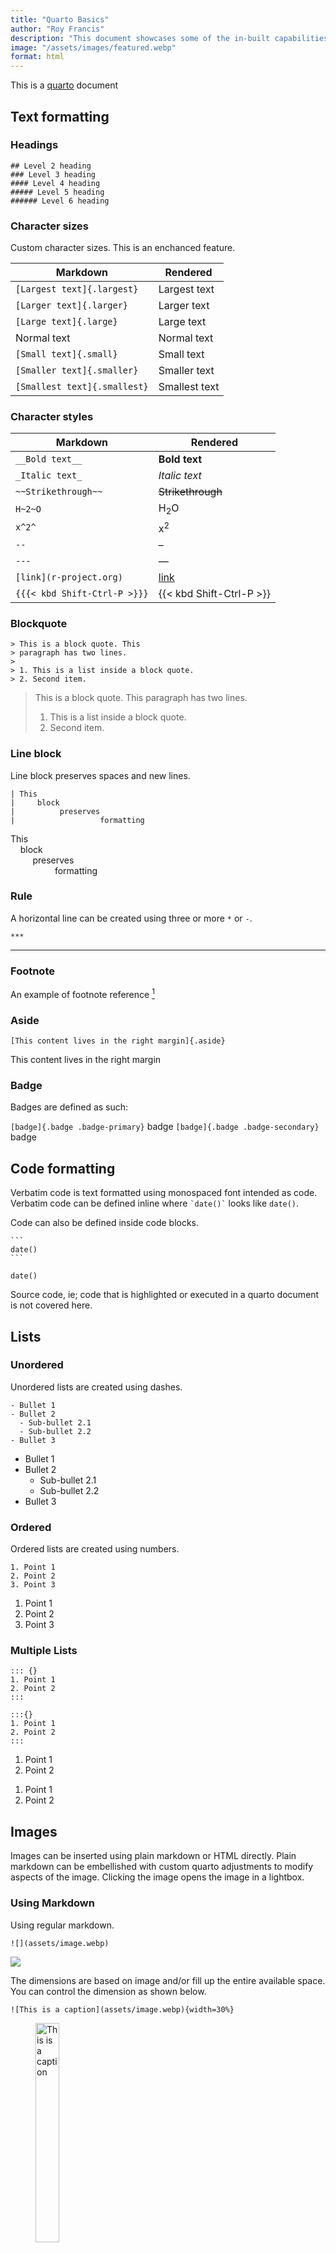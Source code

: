 ```yaml
---
title: "Quarto Basics"
author: "Roy Francis"
description: "This document showcases some of the in-built capabilities of quarto. It also shows the custom theme, style and usage."
image: "/assets/images/featured.webp"
format: html
---
```


This is a [quarto](https://quarto.org/) document

## Text formatting

### Headings

```
## Level 2 heading
### Level 3 heading
#### Level 4 heading
##### Level 5 heading
###### Level 6 heading
```

### Character sizes

Custom character sizes. This is an enchanced feature.

|Markdown|Rendered|
|---|---|
|`[Largest text]{.largest}`|[Largest text]{.largest}|
|`[Larger text]{.larger}`|[Larger text]{.larger}|
|`[Large text]{.large}`|[Large text]{.large}|
|Normal text |Normal text|
|`[Small text]{.small}`|[Small text]{.small}|
|`[Smaller text]{.smaller}`|[Smaller text]{.smaller}|
|`[Smallest text]{.smallest}`|[Smallest text]{.smallest}|

### Character styles

|Markdown|Rendered|
|---|---|
|`__Bold text__`|__Bold text__|
|`_Italic text_`|_Italic text_|
|`~~Strikethrough~~`|~~Strikethrough~~|
|`H~2~O`|H~2~O|
|`x^2^`|x^2^|
|`--`|--|
|`---`|---|
|`[link](r-project.org)`|[link](r-project.org)|
|`{{{< kbd Shift-Ctrl-P >}}}`|{{< kbd Shift-Ctrl-P >}}|

### Blockquote

```
> This is a block quote. This
> paragraph has two lines.
>
> 1. This is a list inside a block quote.
> 2. Second item.
```

> This is a block quote. This paragraph has two lines.
>
> 1.  This is a list inside a block quote.
> 2.  Second item.

### Line block

Line block preserves spaces and new lines.

```
| This
|     block
|          preserves
|                   formatting
```

| This
|     block
|          preserves
|                   formatting

### Rule

A horizontal line can be created using three or more `*` or `-`.

`***`

------------------------------------------------------------------------

### Footnote

An example of footnote reference [^1]

[^1]: That reference refers to this footnote.

### Aside

`[This content lives in the right margin]{.aside}`

[This content lives in the right margin]{.aside}

### Badge

Badges are defined as such:

`[badge]{.badge .badge-primary}`  [badge]{.badge .badge-primary}
`[badge]{.badge .badge-secondary}`  [badge]{.badge .badge-secondary}

## Code formatting

Verbatim code is text formatted using monospaced font intended as code. Verbatim code can be defined inline where `` `date()` `` looks like `date()`.

Code can also be defined inside code blocks.

````
```
date()
```
````

```
date()
```

Source code, ie; code that is highlighted or executed in a quarto document is not covered here.

## Lists

### Unordered

Unordered lists are created using dashes.

::: {.grid}
::: {.g-col-6}

```
- Bullet 1
- Bullet 2
  - Sub-bullet 2.1
  - Sub-bullet 2.2
- Bullet 3
```

:::
::: {.g-col-6}

- Bullet 1
- Bullet 2
  - Sub-bullet 2.1
  - Sub-bullet 2.2
- Bullet 3

:::
:::

### Ordered

Ordered lists are created using numbers.

::: {.grid}
::: {.g-col-6}

```
1. Point 1
2. Point 2
3. Point 3
```

:::
::: {.g-col-6}

1. Point 1
2. Point 2
3. Point 3

:::
:::

### Multiple Lists

::: {.grid}
::: {.g-col-6}

```
::: {}
1. Point 1
2. Point 2
:::

:::{}
1. Point 1
2. Point 2
:::
```

:::
::: {.g-col-6}

::: {}
1. Point 1
2. Point 2
:::

:::{}
1. Point 1
2. Point 2
:::

:::
:::

## Images

Images can be inserted using plain markdown or HTML directly. Plain markdown can be embellished with custom quarto adjustments to modify aspects of the image. Clicking the image opens the image in a lightbox.

### Using Markdown

Using regular markdown.

```
![](assets/image.webp)
```

![](assets/image.webp)

The dimensions are based on image and/or fill up the entire available space. You can control the dimension as shown below.

```
![This is a caption](assets/image.webp){width=30%}
```

![This is a caption](assets/image.webp){width="30%"}

This image above is now 30% of it's original width.

#### Figure layout

```
::: {#fig-mylabel layout-ncol=2}
![Caption for figure 1](assets/image.webp){width="40%"}

![Caption for figure 2](assets/image.webp){width="40%"}

These figures are interesting.
:::
```

::: {#fig-mylabel layout-ncol="2"}
![Caption for figure 1](assets/image.webp){width="40%"}

![Caption for figure 2](assets/image.webp){width="40%"}

These figures are interesting.
:::

More figure options and layouts are described [here](https://quarto.org/docs/authoring/figures.html). Cross referencing described [here](https://quarto.org/docs/authoring/cross-references.html).

### Using HTML

This image below is 30% size.\
`<img src="assets/image.webp" style="width:30%;"/>`

<img src="assets/image.webp" style="width:30%;"/>

For more information on figures, see [here](https://quarto.org/docs/authoring/figures.html). Images generated through code is not covered here.

## Math expressions

Some examples of rendering equations.

::: {.grid}
::: {.g-col-6}

```
$e^{i\pi} + 1 = 0$
```

:::
::: {.g-col-6}

$e^{i\pi} + 1 = 0$

:::
:::

::: {.grid}
::: {.g-col-6}

```
$$\frac{E \times X^2 \prod I}{2+7} = 432$$
```

:::
::: {.g-col-6}

$$\frac{E \times X^2 \prod I}{2+7} = 432$$

:::
:::

::: {.grid}
::: {.g-col-6}

```
$$\sum_{i=1}^n X_i$$
```

:::
::: {.g-col-6}

$$\sum_{i=1}^n X_i$$

:::
:::

::: {.grid}
::: {.g-col-6}

```
$$\int_0^{2\pi} \sin x~dx$$
```

:::
::: {.g-col-6}

$$\int_0^{2\pi} \sin x~dx$$

:::
:::

::: {.grid}
::: {.g-col-6}

```
$\left( \sum_{i=1}^{n}{i} \right)^2 = \left( \frac{n(n-1)}{2}\right)^2 = \frac{n^2(n-1)^2}{4}$
```

:::
::: {.g-col-6}

$\left( \sum_{i=1}^{n}{i} \right)^2 = \left( \frac{n(n-1)}{2}\right)^2 = \frac{n^2(n-1)^2}{4}$

:::
:::

::: {.grid}
::: {.g-col-6}

```
$\begin{eqnarray} X & \sim & \mathrm{N}(0,1)\\ Y & \sim & \chi^2_{n-p}\\ R & \equiv & X/Y \sim t_{n-p} \end{eqnarray}$
```

:::
::: {.g-col-6}

$\begin{eqnarray} X & \sim & \mathrm{N}(0,1)\\ Y & \sim & \chi^2_{n-p}\\ R & \equiv & X/Y \sim t_{n-p} \end{eqnarray}$

:::
:::

::: {.grid}
::: {.g-col-6}

```
$\begin{eqnarray} P(|X-\mu| > k) & = & P(|X-\mu|^2 > k^2)\\ & \leq & \frac{\mathbb{E}\left[|X-\mu|^2\right]}{k^2}\\ & \leq & \frac{\mathrm{Var}[X]}{k^2} \end{eqnarray}$
```

:::
::: {.g-col-6}

$\begin{eqnarray} P(|X-\mu| > k) & = & P(|X-\mu|^2 > k^2)\\ & \leq & \frac{\mathbb{E}\left[|X-\mu|^2\right]}{k^2}\\ & \leq & \frac{\mathrm{Var}[X]}{k^2} \end{eqnarray}$

:::
:::

## Tables


For simple cases, tables can be manually created in markdown.

::: {.grid}
::: {.g-col-7}

```
|speed|dist|
|-----|----|
|4    |   2|
|4    |  10|
|7    |   4|
```

:::
::: {.g-col-5}

| speed | dist |
|-------|------|
| 4     | 2    |
| 4     | 10   |
| 7     | 4    |

:::
:::

Table caption and numbering can be added as such:

::: {.grid}
::: {.g-col-7}

```
|speed|dist|
|-----|----|
|4    |   2|
|4    |  10|
|7    |   4|

: These are exciting results. {#tbl-mylabel}
```

:::
::: {.g-col-5}

| speed | dist |
|-------|------|
| 4     | 2    |
| 4     | 10   |
| 7     | 4    |

: These are exciting results. {#tbl-mylabel}

:::
:::

Tables can also be generated through code which is not covered here.

### Margin table

A table placed in the margin.

```
::: {.column-margin}

| speed | dist |
|-------|------|
| 4     | 2    |
| 4     | 10   |
| 7     | 4    |

:::
```

::: {.column-margin}

| speed | dist |
|-------|------|
| 4     | 2    |
| 4     | 10   |
| 7     | 4    |

:::

More information about [tables](https://quarto.org/docs/authoring/tables.html).

## Icons

### Bootstrap icons

[Bootstrap icons](https://icons.getbootstrap.com) are directly available since quarto uses bootstrap for styling. Optionally, one could also use the quarto extension [bsicons](https://github.com/shafayetShafee/bsicons) for more control.


`<i class="bi bi-lightbulb-fill"></i>`  <i class="bi bi-lightbulb-fill"></i>
`<i class="bi bi-exclamation-circle-fill"></i>`  <i class="bi bi-exclamation-circle-fill"></i>
`<i class="bi bi-clipboard2-check-fill"></i>`  <i class="bi bi-clipboard2-check-fill"></i>
`<i class="bi bi-chat-fill"></i>`  <i class="bi bi-chat-fill"></i>
`<i class="bi bi-laptop-fill"></i>`  <i class="bi bi-laptop-fill"></i>
`<i class="bi bi-cloud-fill"></i>`  <i class="bi bi-cloud-fill"></i>
`<i class="bi bi-github"></i>`  <i class="bi bi-github"></i>

### Fontawesome

To use [fontawesome](https://fontawesome.com/search?m=free) icons as shortcodes, quarto extension [fontawesome](https://github.com/quarto-ext/fontawesome) needs to be installed.

Icons can be placed using shortcodes.

`{{{< fa lightbulb >}}}`      {{< fa lightbulb >}}
`{{{< fa exclamation >}}}`    {{< fa exclamation >}}
`{{{< fa clipboard-list >}}}` {{< fa clipboard-list >}}
`{{{< fa comments >}}}`       {{< fa comments >}}
`{{{< fa desktop >}}}`        {{< fa desktop >}}
`{{{< fa cloud >}}}`          {{< fa cloud >}}
`{{{< fa check >}}}`          {{< fa check >}}
`{{{< fa times >}}}`          {{< fa times >}}
`{{{< fa skull >}}}`          {{< fa skull >}}
`{{{< fa skull size=2x >}}}`  {{< fa skull size=2x >}}
`{{{< fa brands github >}}}`  {{< fa brands github >}}

Icons can be displayed using the HTML `<i>` tag. Note that not all icons may work.

`Here is a <i class='fa fa-calendar'></i> calendar and a <i class='fa fa-couch'></i> couch.`

Here is a <i class='fa fa-calendar'></i> calendar and a <i class='fa fa-couch'></i> couch.

There are many other quarto extensions for icons such as [academicons](https://github.com/schochastics/academicons), [iconify](https://github.com/mcanouil/quarto-iconify) and [lordicons](https://github.com/jmgirard/lordicon).

## Call-Outs

Call-Out blocks are explained [here](https://quarto.org/docs/authoring/callouts.html).

```
::: {.callout-note}
This is a call-out.
:::

::: {.callout-warning}
This is a call-out.
:::

::: {.callout-important}
This is a call-out.
:::

::: {.callout-tip}
This is a call-out.
:::

::: {.callout-caution}
This is a call-out.
:::

::: {.callout-tip collapse="true"}
## Call-out with collapse

This content is behind an accordion.
:::
```

::: callout-note
This is a call-out.
:::

::: callout-warning
This is a call-out.
:::

::: callout-important
This is a call-out.
:::

::: callout-tip
This is a call-out.
:::

::: callout-caution
This is a call-out.
:::

::: {.callout-tip collapse="true"}
## Call-out with collapse

This content is behind an accordion.
:::

## Alerts

This is not a quarto feature, but rather from bootstrap.

```
::: {.alert .alert-primary}
**Note:** This is an alert!
:::
::: {.alert .alert-secondary}
**Note:** This is an alert!
:::
::: {.alert .alert-success}
**Note:** This is a success alert!
:::
::: {.alert .alert-danger}
**Note:** This is a danger alert!
:::
::: {.alert .alert-warning}
**Note:** This is a warning alert!
:::
::: {.alert .alert-info}
**Note:** This is an info alert!
:::
```

::: {.alert .alert-primary}
**Note:** This is an alert!
:::

::: {.alert .alert-secondary}
**Note:** This is an alert!
:::

::: {.alert .alert-success}
**Note:** This is a success alert!
:::

::: {.alert .alert-danger}
**Note:** This is a danger alert!
:::

::: {.alert .alert-warning}
**Note:** This is a warning alert!
:::

::: {.alert .alert-info}
**Note:** This is an info alert!
:::

## Layout

### Span

`[Content inside span]{style="background-color: gray"}`

[Content inside span]{style="background-color: gray"}

### Div

```
::: {style="background-color: gray"}
Content inside div
:::
```

::: {style="background-color: gray"}
Content inside div
:::

Divs can be nested like this:

```
:::: {.class}
::: {.class}
:::
::::
```

Both spans and divs support attributes in this specific order: identifiers, classes, and then key-value attributes.

`[Content inside span]{#id .class key1="val1" key2="val2"}`

### Hidden div

```
::: {.hidden}
Hidden content
:::
```

### Conditional content

````
::: {{.content-visible when-format="html"}}
Will only appear in HTML.
:::
````

````
::: {{.content-hidden when-format="html"}}
Will not appear in HTML.
:::
````

Conditional content is documented [here](https://quarto.org/docs/authoring/conditional.html).

### Inner columns

Organisation of content into columns within the body container.

```
:::: {.columns}
::: {.column style="background-color: aliceblue"}
Content is left.
:::
::: {.column style="background-color:  #f5b7b1"}
Content is right.
:::
::::
```

::: columns
::: {.column style="background-color: aliceblue"}
Content in left column.
:::

::: {.column style="background-color:  #f5b7b1"}
Content in right column.
:::
:::

<br>

This is an example of nested columns.

```
:::: {.columns}

::: {.column style="background-color: aliceblue"}
Content in left column.
:::

::: {.column}
Content in right column.

:::: {.columns}
::: {.column style="background-color: #d0ece7"}
Nested left.
:::
::: {.column style="background-color: #f2d7d5"}
Nested right.
:::
::::

:::

::::
```

::: columns
::: {.column style="background-color: aliceblue"}
Content in left column.
:::

::: column
Content in right column.

::: columns
::: {.column style="background-color: #d0ece7"}
Nested left.
:::

::: {.column style="background-color: #f2d7d5"}
Nested right.
:::
:::
:::
:::

### Outer columns

Extending content outside the body container.

```
::: {.column-body style="background-color: lightgray; margin-bottom:0.5em;"}
.column-body
:::

::: {.column-body-outset style="background-color: lightgray; margin-bottom:0.5em;"}
.column-body-outset
:::

::: {.column-page-inset style="background-color: lightgray; margin-bottom:0.5em;"}
.column-page-inset
:::

::: {.column-page style="background-color: lightgray; margin-bottom:0.5em;"}
.column-page
:::

::: {.column-screen-inset style="background-color: lightgray; margin-bottom:0.5em;"}
.column-screen-inset
:::

::: {.column-screen style="background-color: lightgray; margin-bottom:0.5em;"}
.column-screen
:::

::: {.column-body-outset-right style="background-color: lightgray; margin-bottom:0.5em;"}
.column-body-outset-right
:::

::: {.column-page-inset-right style="background-color: lightgray; margin-bottom:0.5em;"}
.column-page-inset-right
:::

::: {.column-page-right style="background-color: lightgray; margin-bottom:0.5em;"}
.column-page-right
:::

::: {.column-screen-inset-right style="background-color: lightgray; margin-bottom:0.5em;"}
.column-screen-inset-right
:::

::: {.column-screen-right style="background-color: lightgray; margin-bottom:0.5em;"}
.column-screen-right
:::

::: {.column-body-outset-left style="background-color: lightgray; margin-bottom:0.5em;"}
.column-body-outset-left
:::

::: {.column-page-inset-left style="background-color: lightgray; margin-bottom:0.5em;"}
.column-page-inset-left
:::

::: {.column-page-left style="background-color: lightgray; margin-bottom:0.5em;"}
.column-page-left
:::

::: {.column-screen-inset-left style="background-color: lightgray; margin-bottom:0.5em;"}
.column-screen-inset-left
:::

::: {.column-screen-left style="background-color: lightgray; margin-bottom:0.5em;"}
.column-screen-left
:::

::: {.column-margin style="background-color: lightgray; margin-bottom:0.5em;"}
.column-margin
:::
```

::: {.column-body style="background-color: lightgray; margin-bottom:0.5em;"}
.column-body
:::

::: {.column-body-outset style="background-color: lightgray; margin-bottom:0.5em;"}
.column-body-outset
:::

::: {.column-page-inset style="background-color: lightgray; margin-bottom:0.5em;"}
.column-page-inset
:::

::: {.column-page style="background-color: lightgray; margin-bottom:0.5em;"}
.column-page
:::

::: {.column-screen-inset style="background-color: lightgray; margin-bottom:0.5em;"}
.column-screen-inset
:::

::: {.column-screen style="background-color: lightgray; margin-bottom:0.5em;"}
.column-screen
:::

::: {.column-body-outset-right style="background-color: lightgray; margin-bottom:0.5em;"}
.column-body-outset-right
:::

::: {.column-page-inset-right style="background-color: lightgray; margin-bottom:0.5em;"}
.column-page-inset-right
:::

::: {.column-page-right style="background-color: lightgray; margin-bottom:0.5em;"}
.column-page-right
:::

::: {.column-screen-inset-right style="background-color: lightgray; margin-bottom:0.5em;"}
.column-screen-inset-right
:::

::: {.column-screen-right style="background-color: lightgray; margin-bottom:0.5em;"}
.column-screen-right
:::

::: {.column-body-outset-left style="background-color: lightgray; margin-bottom:0.5em;"}
.column-body-outset-left
:::

::: {.column-page-inset-left style="background-color: lightgray; margin-bottom:0.5em;"}
.column-page-inset-left
:::

::: {.column-page-left style="background-color: lightgray; margin-bottom:0.5em;"}
.column-page-left
:::

::: {.column-screen-inset-left style="background-color: lightgray; margin-bottom:0.5em;"}
.column-screen-inset-left
:::

::: {.column-screen-left style="background-color: lightgray; margin-bottom:0.5em;"}
.column-screen-left
:::

::: {.column-margin style="background-color: lightgray; margin-bottom:0.5em;"}
.column-margin
:::

### Panel layout

```
::: {.panel-tabset}
#### Sub topic 1

This is some material for topic 1.

#### Sub topic 2

This is some material for topic 2.

:::
```

::: panel-tabset
#### Sub topic 1

This is some material for topic 1.

#### Sub topic 2

This is some material for topic 2.
:::

More layout settings are described [here](https://quarto.org/docs/authoring/article-layout.html) and [here](https://quarto.org/docs/output-formats/page-layout.html).

## Shortcodes

Shortcodes are sort of like quarto functions.

Two important shortcodes are `meta` and `var`. `meta` allows to read metadata from the yaml block in the current page or from `_quarto.yml`. Here are a few examples:

`{{{< meta title >}}}` {{< meta title >}}

`![]({{{< meta image >}}}){width="300px"}`

![]({{< meta image >}}){width="300px"}

Similarly, `var` allows to read variables from `_variables.yml` if it has been defined. The `include` shortcode allows to add a child qmd document into a specific position in a qmd file. The `kbd` shortcode allows keyboard notations:

`Press {{{< kbd Shift-Ctrl-P >}}}` Press {{< kbd Shift-Ctrl-P >}}

The `video` shortcode allows to embed a video.

`{{{< video https://www.youtube.com/watch?v=_f3latmOhew >}}}`

{{< video https://www.youtube.com/watch?v=_f3latmOhew >}}

Some of the custom shortcodes added with this template are:

`{{{< meta quarto_version >}}}` {{< meta quarto_version >}}  
`{{{< meta current_date >}}}` {{< meta current_date >}}  
`{{{< meta current year >}}}` {{< meta current_year >}}  
`{{{< meta current time >}}}` {{< meta current_time >}}  

Shortcodes are documented [here](https://quarto.org/docs/authoring/shortcodes.html).

## General tips

-   Use level 2 heading as the highest level

```
## Section A
```

-   Add custom css under YAML if needed `css: "my-theme.css"`
-   Check out the [Quarto](https://quarto.org/) website
